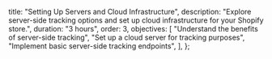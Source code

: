   title: "Setting Up Servers and Cloud Infrastructure",
  description:
    "Explore server-side tracking options and set up cloud infrastructure for your Shopify store.",
  duration: "3 hours",
  order: 3,
  objectives: [
    "Understand the benefits of server-side tracking",
    "Set up a cloud server for tracking purposes",
    "Implement basic server-side tracking endpoints",
  ],
};
